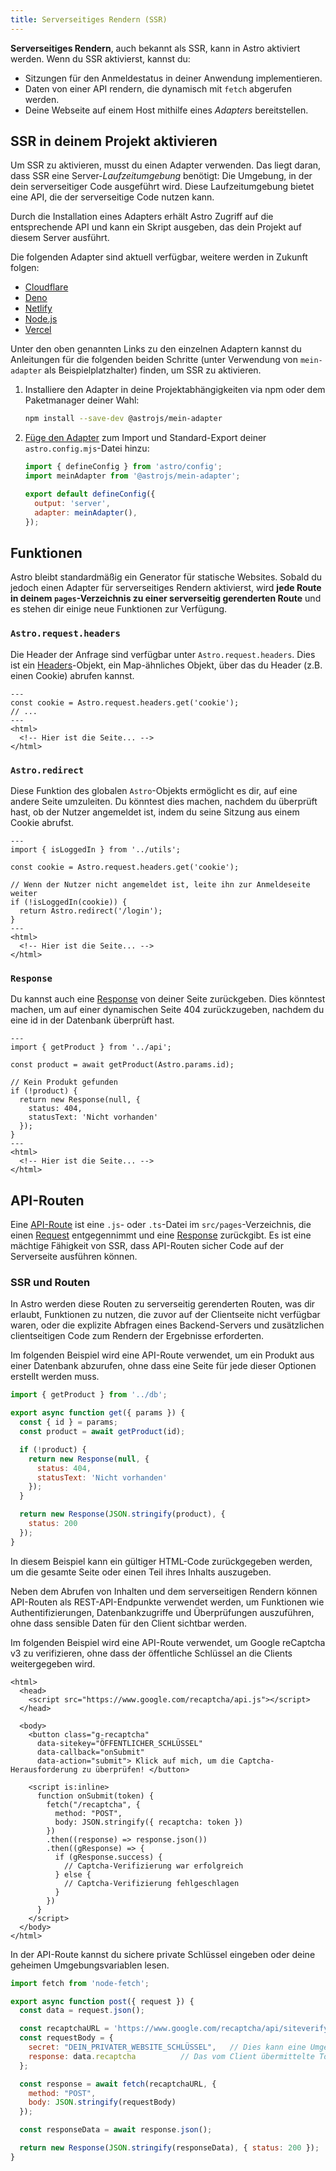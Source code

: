 ```yaml
---
title: Serverseitiges Rendern (SSR)
---
```


**Serverseitiges Rendern**, auch bekannt als SSR, kann in Astro aktiviert werden. Wenn du SSR aktivierst, kannst du:

- Sitzungen für den Anmeldestatus in deiner Anwendung implementieren.
- Daten von einer API rendern, die dynamisch mit `fetch` abgerufen werden.
- Deine Webseite auf einem Host mithilfe eines *Adapters* bereitstellen.

## SSR in deinem Projekt aktivieren

Um SSR zu aktivieren, musst du einen Adapter verwenden. Das liegt daran, dass SSR eine Server-_Laufzeitumgebung_ benötigt: Die Umgebung, in der dein serverseitiger Code ausgeführt wird. Diese Laufzeitumgebung bietet eine API, die der serverseitige Code nutzen kann.

Durch die Installation eines Adapters erhält Astro Zugriff auf die entsprechende API und kann ein Skript ausgeben, das dein Projekt auf diesem Server ausführt.

Die folgenden Adapter sind aktuell verfügbar, weitere werden in Zukunft folgen:

- [Cloudflare](/de/guides/integrations-guide/cloudflare/)
- [Deno](/de/guides/integrations-guide/deno/)
- [Netlify](/de/guides/integrations-guide/netlify/)
- [Node.js](/de/guides/integrations-guide/node/)
- [Vercel](/de/guides/integrations-guide/vercel/)

Unter den oben genannten Links zu den einzelnen Adaptern kannst du Anleitungen für die folgenden beiden Schritte (unter Verwendung von `mein-adapter` als Beispielplatzhalter) finden, um SSR zu aktivieren.
1. Installiere den Adapter in deine Projektabhängigkeiten via npm oder dem Paketmanager deiner Wahl:

    ```bash
    npm install --save-dev @astrojs/mein-adapter
    ```
1. [Füge den Adapter](/de/reference/configuration-reference/#adapter) zum Import und Standard-Export deiner `astro.config.mjs`-Datei hinzu:

    ```js ins={2,5-6} title="astro.config.mjs"
    import { defineConfig } from 'astro/config';
    import meinAdapter from '@astrojs/mein-adapter';

    export default defineConfig({
      output: 'server',
      adapter: meinAdapter(),
    });
    ```

## Funktionen

Astro bleibt standardmäßig ein Generator für statische Websites. Sobald du jedoch einen Adapter für serverseitiges Rendern aktivierst, wird **jede Route in deinem `pages`-Verzeichnis zu einer serverseitig gerenderten Route** und es stehen dir einige neue Funktionen zur Verfügung.

### `Astro.request.headers`

Die Header der Anfrage sind verfügbar unter `Astro.request.headers`. Dies ist ein [Headers](https://developer.mozilla.org/en-US/docs/Web/API/Headers)-Objekt, ein Map-ähnliches Objekt, über das du Header (z.B. einen Cookie) abrufen kannst.
```astro title="src/pages/index.astro" {2}
---
const cookie = Astro.request.headers.get('cookie');
// ...
---
<html>
  <!-- Hier ist die Seite... -->
</html>
```

### `Astro.redirect`

Diese Funktion des globalen `Astro`-Objekts ermöglicht es dir, auf eine andere Seite umzuleiten. Du könntest dies machen, nachdem du überprüft hast, ob der Nutzer angemeldet ist, indem du seine Sitzung aus einem Cookie abrufst.

```astro title="src/pages/account.astro" {8}
---
import { isLoggedIn } from '../utils';

const cookie = Astro.request.headers.get('cookie');

// Wenn der Nutzer nicht angemeldet ist, leite ihn zur Anmeldeseite weiter
if (!isLoggedIn(cookie)) {
  return Astro.redirect('/login');
}
---
<html>
  <!-- Hier ist die Seite... -->
</html>
```

### `Response`

Du kannst auch eine [Response](https://developer.mozilla.org/en-US/docs/Web/API/Response) von deiner Seite zurückgeben. Dies könntest machen, um auf einer dynamischen Seite 404 zurückzugeben, nachdem du eine id in der Datenbank überprüft hast.

```astro title="src/pages/[id].astro" {8-11}
---
import { getProduct } from '../api';

const product = await getProduct(Astro.params.id);

// Kein Produkt gefunden
if (!product) {
  return new Response(null, {
    status: 404,
    statusText: 'Nicht vorhanden'
  });
}
---
<html>
  <!-- Hier ist die Seite... -->
</html>
```

## API-Routen

Eine [API-Route](https://medium.com/@rajat_m/what-are-restful-routes-and-how-to-use-them-929129ae7bf6) ist eine `.js`- oder `.ts`-Datei im `src/pages`-Verzeichnis, die einen [Request](https://developer.mozilla.org/en-US/docs/Web/API/Request) entgegennimmt und eine [Response](https://developer.mozilla.org/en-US/docs/Web/API/Response) zurückgibt. Es ist eine mächtige Fähigkeit von SSR, dass API-Routen sicher Code auf der Serverseite ausführen können.

### SSR und Routen

In Astro werden diese Routen zu serverseitig gerenderten Routen, was dir erlaubt, Funktionen zu nutzen, die zuvor auf der Clientseite nicht verfügbar waren, oder die explizite Abfragen eines Backend-Servers und zusätzlichen clientseitigen Code zum Rendern der Ergebnisse erforderten.

Im folgenden Beispiel wird eine API-Route verwendet, um ein Produkt aus einer Datenbank abzurufen, ohne dass eine Seite für jede dieser Optionen erstellt werden muss.

```js title="src/pages/[id].js"
import { getProduct } from '../db';

export async function get({ params }) {
  const { id } = params;
  const product = await getProduct(id);

  if (!product) {
    return new Response(null, {
      status: 404,
      statusText: 'Nicht vorhanden'
    });
  }

  return new Response(JSON.stringify(product), {
    status: 200
  });
}
```

In diesem Beispiel kann ein gültiger HTML-Code zurückgegeben werden, um die gesamte Seite oder einen Teil ihres Inhalts auszugeben.


Neben dem Abrufen von Inhalten und dem serverseitigen Rendern können API-Routen als REST-API-Endpunkte verwendet werden, um Funktionen wie Authentifizierungen, Datenbankzugriffe und Überprüfungen auszuführen, ohne dass sensible Daten für den Client sichtbar werden.

Im folgenden Beispiel wird eine API-Route verwendet, um Google reCaptcha v3 zu verifizieren, ohne dass der öffentliche Schlüssel an die Clients weitergegeben wird.


```astro title="src/pages/index.astro"
<html>
  <head>
    <script src="https://www.google.com/recaptcha/api.js"></script>
  </head>

  <body>
    <button class="g-recaptcha" 
      data-sitekey="ÖFFENTLICHER_SCHLÜSSEL" 
      data-callback="onSubmit" 
      data-action="submit"> Klick auf mich, um die Captcha-Herausforderung zu überprüfen! </button>

    <script is:inline>
      function onSubmit(token) {
        fetch("/recaptcha", {
          method: "POST",
          body: JSON.stringify({ recaptcha: token })
        })
        .then((response) => response.json())
        .then((gResponse) => {
          if (gResponse.success) {
            // Captcha-Verifizierung war erfolgreich
          } else {
            // Captcha-Verifizierung fehlgeschlagen
          }
        })
      }
    </script>
  </body>
</html>
```

In der API-Route kannst du sichere private Schlüssel eingeben oder deine geheimen Umgebungsvariablen lesen.

```js title="src/pages/recaptcha.js"
import fetch from 'node-fetch';

export async function post({ request }) {
  const data = request.json();

  const recaptchaURL = 'https://www.google.com/recaptcha/api/siteverify';
  const requestBody = {
    secret: "DEIN_PRIVATER_WEBSITE_SCHLÜSSEL",   // Dies kann eine Umgebungsvariable sein
    response: data.recaptcha          // Das vom Client übermittelte Token
  };

  const response = await fetch(recaptchaURL, {
    method: "POST",
    body: JSON.stringify(requestBody)
  });

  const responseData = await response.json();

  return new Response(JSON.stringify(responseData), { status: 200 });
}
```
